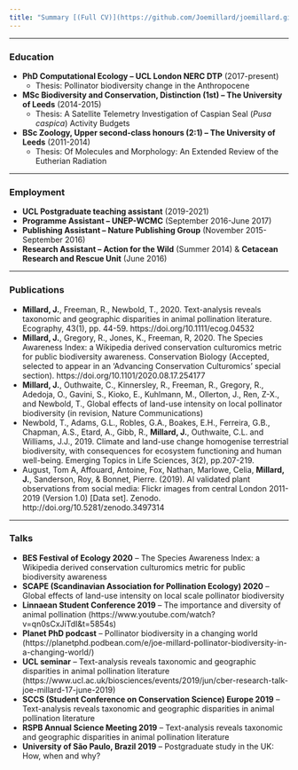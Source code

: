 ```yaml
---
title: "Summary [(Full CV)](https://github.com/Joemillard/joemillard.github.io/blob/main/docs/Joe-Millard_CV.pdf)"
---
```


***

### **Education**
- **PhD Computational Ecology – UCL London NERC DTP** (2017-present)
  - Thesis: Pollinator biodiversity change in the Anthropocene  
- **MSc Biodiversity and Conservation, Distinction (1st) – The University of Leeds** (2014-2015)
  - Thesis: A Satellite Telemetry Investigation of Caspian Seal (*Pusa caspica*) Activity Budgets
- **BSc Zoology, Upper second-class honours (2:1) – The University of Leeds** (2011-2014) 
  - Thesis: Of Molecules and Morphology: An Extended Review of the Eutherian Radiation 

***

### **Employment**
- **UCL Postgraduate teaching assistant** (2019-2021)
- **Programme Assistant – UNEP-WCMC** (September 2016-June 2017) 
- **Publishing Assistant – Nature Publishing Group** (November 2015-September 2016) 
- **Research Assistant – Action for the Wild** (Summer 2014) & **Cetacean Research and Rescue Unit** (June 2016)

***

### **Publications**
- **Millard, J.**, Freeman, R., Newbold, T., 2020. Text-analysis reveals taxonomic and geographic disparities in animal pollination literature. Ecography, 43(1), pp. 44-59. https://doi.org/10.1111/ecog.04532  
- **Millard, J.**, Gregory, R., Jones, K., Freeman, R, 2020. The Species Awareness Index: a Wikipedia derived conservation culturomics metric for public biodiversity awareness. Conservation Biology (Accepted, selected to appear in an ‘Advancing Conservation Culturomics’ special section). https://doi.org/10.1101/2020.08.17.254177  
- **Millard, J.**, Outhwaite, C., Kinnersley, R., Freeman, R., Gregory, R., Adedoja, O., Gavini, S., Kioko, E., Kuhlmann, M., Ollerton, J., Ren, Z-X., and Newbold, T., Global effects of land-use intensity on local pollinator biodiversity (in revision, Nature Communications)  
- Newbold, T., Adams, G.L., Robles, G.A., Boakes, E.H., Ferreira, G.B., Chapman, A.S., Etard, A., Gibb, R., **Millard, J.**, Outhwaite, C.L. and Williams, J.J., 2019. Climate and land-use change homogenise terrestrial biodiversity, with consequences for ecosystem functioning and human well-being. Emerging Topics in Life Sciences, 3(2), pp.207-219.  
- August, Tom A, Affouard, Antoine, Fox, Nathan, Marlowe, Celia, **Millard, J.**, Sanderson, Roy, & Bonnet, Pierre. (2019). AI validated plant observations from social media: Flickr images from central London 2011-2019 (Version 1.0) [Data set]. Zenodo. http://doi.org/10.5281/zenodo.3497314  

***

### **Talks**
- **BES Festival of Ecology 2020** – The Species Awareness Index: a Wikipedia derived conservation culturomics metric for public biodiversity awareness
- **SCAPE (Scandinavian Association for Pollination Ecology) 2020** – Global effects of land-use intensity on local scale pollinator biodiversity
- **Linnaean Student Conference 2019** – The importance and diversity of animal pollination (https://www.youtube.com/watch?v=qn0sCxJiTdI&t=5854s)
- **Planet PhD podcast** – Pollinator biodiversity in a changing world (https://planetphd.podbean.com/e/joe-millard-pollinator-biodiversity-in-a-changing-world/)
- **UCL seminar** – Text-analysis reveals taxonomic and geographic disparities in animal pollination literature (https://www.ucl.ac.uk/biosciences/events/2019/jun/cber-research-talk-joe-millard-17-june-2019)
- **SCCS (Student Conference on Conservation Science) Europe 2019** – Text-analysis reveals taxonomic and geographic disparities in animal pollination literature
- **RSPB Annual Science Meeting 2019** – Text-analysis reveals taxonomic and geographic disparities in animal pollination literature
- **University of São Paulo, Brazil 2019** – Postgraduate study in the UK: How, when and why?